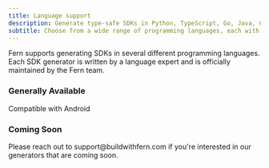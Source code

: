 ```yaml
---
title: Language support
description: Generate type-safe SDKs in Python, TypeScript, Go, Java, C#, PHP, Ruby, Swift, Rust, C++, and more. Each SDK is officially maintained by language experts.
subtitle: Choose from a wide range of programming languages, each with its own idiomatic SDK generator
---
```


Fern supports generating SDKs in several different programming languages. Each SDK generator is written by a language expert and is officially maintained by the Fern team.

### Generally Available

<CardGroup cols={3}>
  <Card title="TypeScript" icon="brands node-js" />
  <Card title="Python" icon="brands python" />
  <Card title="Go" icon="brands golang" />
  <Card title=".NET" icon="brands microsoft" />
  <Card title="Java" icon="brands java">
    Compatible with Android
  </Card>
  <Card title="Ruby" icon="gem" />
  <Card title="PHP" icon="brands php" />
</CardGroup>

### Coming Soon

<CardGroup cols={3}>
  <Card title="Rust" icon="brands rust" />
  <Card title="C++" icon="microchip" />
  <Card title="Swift" icon="brands swift" />
  <Card title="Model Context Protocol" icon="brain" />
  <Card title="Terraform" icon="cloud" />
  <Card title="CLI" icon="terminal" />
</CardGroup>

<Warning title="Get early access">
  Please reach out to support@buildwithfern.com if you're interested in our generators that are coming soon.
</Warning>
